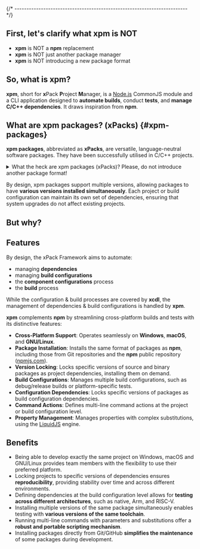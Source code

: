 


{/* ------------------------------------------------------------------------ */}

## First, let's clarify what xpm is NOT

- **xpm** is NOT a **npm** replacement
- **xpm** is NOT just another package manager
- **xpm** is NOT introducing a new package format

## So, what is xpm?

**xpm**, short for **x**Pack **P**roject **M**anager, is a
[Node.js](https://nodejs.org/en/) CommonJS  module and a CLI
application designed to **automate builds**, conduct **tests**, and
**manage C/C++ dependencies**. It draws inspiration from **npm**.

<CommonJsCompatibility />

<GithubAndNpmjs />

## What are xpm packages? (xPacks) {#xpm-packages}

**xpm packages**, abbreviated as **xPacks**, are versatile,
language-neutral software packages. They have been successfully
utilised in C/C++ projects.

<details>
<summary>What the heck are xpm packages (xPacks)? Please, do not introduce another package format!</summary>

Based on the content, there are two types of xpm packages:

- packages with source libraries (**source** xpm packages)
- packages with executables, usually platform-specific binary
tools (**binary** xpm packages)

**Source xpm packages** are regular npm packages that include **library
source files**, typically in **C/C++**, though there are no language
restrictions.

**Binary xpm packages** are also regular npm packages, but with minimal
content, typically just the `package.json` file. Since these packages
provide executables for multiple platforms, some of which are quite
large, it is not practical to include all binaries within the npm
package itself. Instead, the `package.json` file contains references
(URLs) to platform-specific binary archives (e.g., `.tar.gz` for Unix or
`.zip` for Windows).

These archives are also expanded along with the package metadata.
Links/forwarders to
these executables are created in a `.bin` folder,
eliminating the need to add multiple folders to the `PATH`.

In summary, xpm packages can streamline and automate the installation
process for source libraries and tools. Further details are available on the
[Concepts](/docs/guide/concepts/) page.

</details>

By design, xpm packages support multiple versions, allowing packages to have
**various versions installed simultaneously**. Each project or
build configuration
can maintain its own set of dependencies, ensuring that system upgrades do
not affect existing projects.

## But why?

<WhyXpacks />

<WhyNotNix />

<WhyNotNpm />

<WhyNotAutoconfig />

## Features

By design, the xPack Framework aims to automate:

- managing **dependencies**
- managing **build configurations**
- the **component configurations** process
- the **build** process

While the configuration & build processes are covered by **xcdl**, the management of dependencies & build configurations is handled by **xpm**.

**xpm** complements **npm** by streamlining cross-platform builds and
tests with its distinctive features:

- **Cross-Platform Support**: Operates seamlessly on **Windows**,
**macOS**, and **GNU/Linux**.
- **Package Installation**: Installs the same format of packages as **npm**,
including those from Git repositories and the **npm** public repository
([npmjs.com](https://www.npmjs.com)).
- **Version Locking**: Locks specific versions of source and binary
packages as project dependencies, installing them on demand.
- **Build Configurations**: Manages multiple build configurations,
such as debug/release builds or platform-specific tests.
- **Configuration Dependencies**: Locks specific versions of
packages as build configuration dependencies.
- **Command Actions**: Defines multi-line command actions at the
project or build configuration level.
- **Property Management**: Manages properties with complex
substitutions, using the [LiquidJS](https://liquidjs.com) engine.


## Benefits

- Being able to develop exactly the same project on Windows, macOS and
GNU/Linux provides team members with the flexibility to use their
preferred platform.
- Locking projects to specific versions of dependencies ensures
**reproducibility**, providing stability over time and across different
environments.
- Defining dependencies at the build configuration level allows for
**testing across different architectures**, such as native, Arm, and RISC-V.
- Installing multiple versions of the same package simultaneously
enables testing with **various versions of the same toolchain**.
- Running multi-line commands with parameters and substitutions offer a
**robust and portable scripting mechanism**.
- Installing packages directly from Git/GitHub **simplifies the
maintenance** of some packages during development.

